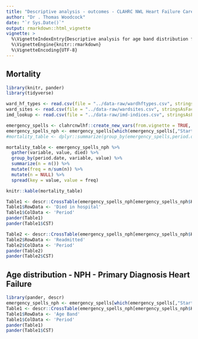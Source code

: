```yaml
---
title: "Descriptive analysis - outcomes - CLAHRC NWL Heart Failure Care Bundle"
author: "Dr . Thomas Woodcock"
date: "`r Sys.Date()`"
output: rmarkdown::html_vignette
vignette: >
  %\VignetteIndexEntry{Descriptive analysis for age band distribution for CLAHRC NWL Heart Failure Care Bundle}
  %\VignetteEngine{knitr::rmarkdown}
  %\VignetteEncoding{UTF-8}
---
```


## Mortality

```r
library(knitr, pander)
library(tidyverse)

ward_hf_types <- read.csv(file = "../data-raw/wardhftypes.csv", stringsAsFactors = FALSE)
ward_sites <- read.csv(file = "../data-raw/wardsites.csv", stringsAsFactors = FALSE)
imd_lookup <- read.csv(file = "../data-raw/imd-indices.csv", stringsAsFactors = FALSE)

emergency_spells <- clahrcnwlhf::create_new_vars(from.vignette = TRUE, ward_hf_types = ward_hf_types, ward_sites = ward_sites, imd_lookup = imd_lookup) 
emergency_spells_nph <- emergency_spells[which(emergency_spells[,"StartWardSite"] == "NPH"),]
#mortality_table <- dplyr::summarize(group_by(emergency_spells,period.date),num_deaths=count(IMD, na.rm = TRUE))

mortality_table <- emergency_spells_nph %>%
  gather(variable, value, died) %>%
  group_by(period.date, variable, value) %>%
  summarize(n = n()) %>%
  mutate(freq = n/sum(n)) %>%
  mutate(n = NULL) %>%
  spread(key = value, value = freq)

knitr::kable(mortality_table)

Table1 <- descr::CrossTable(emergency_spells_nph[emergency_spells_nph$Heart.Failure.Episode == TRUE,"died"], emergency_spells_nph[emergency_spells_nph$Heart.Failure.Episode == TRUE,"period.date"], expected = FALSE, prop.r = FALSE, prop.t = FALSE, prop.chisq = TRUE, chisq = TRUE)
Table1$RowData <- 'Died in hospital'
Table1$ColData <- 'Period'
pander(Table1)
pander(Table1$CST)

Table2 <- descr::CrossTable(emergency_spells_nph[emergency_spells_nph$Heart.Failure.Episode == TRUE,"hf.readmission.cat"], emergency_spells_nph[emergency_spells_nph$Heart.Failure.Episode == TRUE,"period.date"], expected = FALSE, prop.r = FALSE, prop.t = FALSE, prop.chisq = TRUE, chisq = TRUE)
Table2$RowData <- 'Readmitted'
Table2$ColData <- 'Period'
pander(Table2)
pander(Table2$CST)
```






## Age distribution - NPH - Primary Diagnosis Heart Failure

```r
library(pander, descr)
emergency_spells_nph <- emergency_spells[which(emergency_spells[,"StartWardSite"] == "NPH"),]
Table1 <- descr::CrossTable(emergency_spells_nph[emergency_spells_nph$Heart.Failure.Episode == TRUE,"AgeBand"], emergency_spells_nph[emergency_spells_nph$Heart.Failure.Episode == TRUE,"period.date"], expected = FALSE, prop.r = FALSE, prop.t = FALSE, prop.chisq = TRUE, chisq = TRUE)
Table1$RowData <- 'Age Band'
Table1$ColData <- 'Period'
pander(Table1)
pander(Table1$CST)
```


